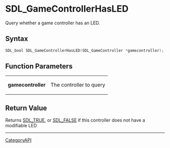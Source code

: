 = SDL_GameControllerHasLED =

Query whether a game controller has an LED.

== Syntax ==

<syntaxhighlight lang='c'>
SDL_bool SDL_GameControllerHasLED(SDL_GameController *gamecontroller);
</syntaxhighlight>

== Function Parameters ==

{|
|'''gamecontroller'''
|The controller to query
|}

== Return Value ==

Returns [[SDL_TRUE]], or [[SDL_FALSE]] if this controller does not have a
modifiable LED

----
[[CategoryAPI]]


